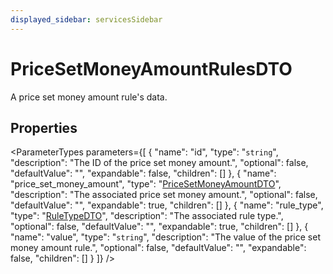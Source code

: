 ```yaml
---
displayed_sidebar: servicesSidebar
---
```



# PriceSetMoneyAmountRulesDTO

A price set money amount rule's data.

## Properties

<ParameterTypes parameters={[
  {
    "name": "id",
    "type": "`string`",
    "description": "The ID of the price set money amount.",
    "optional": false,
    "defaultValue": "",
    "expandable": false,
    "children": []
  },
  {
    "name": "price_set_money_amount",
    "type": "[PriceSetMoneyAmountDTO](PriceSetMoneyAmountDTO.mdx)",
    "description": "The associated price set money amount.",
    "optional": false,
    "defaultValue": "",
    "expandable": true,
    "children": []
  },
  {
    "name": "rule_type",
    "type": "[RuleTypeDTO](RuleTypeDTO.mdx)",
    "description": "The associated rule type.",
    "optional": false,
    "defaultValue": "",
    "expandable": true,
    "children": []
  },
  {
    "name": "value",
    "type": "`string`",
    "description": "The value of the price set money amount rule.",
    "optional": false,
    "defaultValue": "",
    "expandable": false,
    "children": []
  }
]} />
